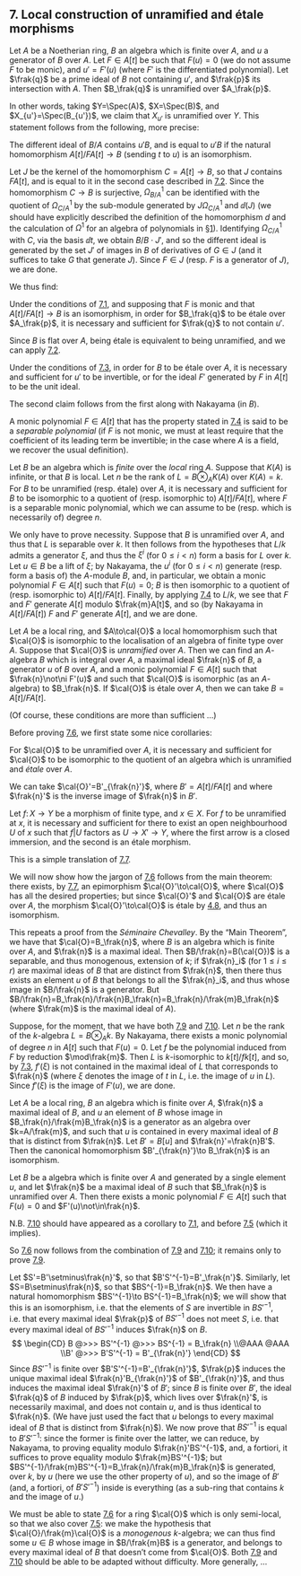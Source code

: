 ## 7. Local construction of unramified and étale morphisms {#I.7}

::: {.itenv #I.7.1 title="Proposition 7.1"}
Let $A$ be a Noetherian ring, $B$ an algebra which is finite over $A$, and $u$ a generator of $B$ over $A$.
Let $F\in A[t]$ be such that $F(u)=0$ (we do not assume $F$ to be monic), and $u'=F'(u)$ (where $F'$ is the differentiated polynomial).
Let $\frak{q}$ be a prime ideal of $B$ not containing $u'$, and $\frak{p}$ its intersection with $A$.
Then $B_\frak{q}$ is unramified over $A_\frak{p}$.
:::

In other words, taking $Y=\Spec(A)$, $X=\Spec(B)$, and $X_{u'}=\Spec(B_{u'})$, we claim that $X_{u'}$ is unramified over $Y$.
This statement follows from the following, more precise:

::: {.itenv #I.7.2 title="Corollary 7.2"}
The different ideal of $B/A$ contains $u'B$, and is equal to $u'B$ if the natural homomorphism $A[t]/FA[t]\to B$ (sending $t$ to $u$) is an isomorphism.
:::

::: {.proof}
Let $J$ be the kernel of the homomorphism $C=A[t]\to B$, so that $J$ contains $FA[t]$, and is equal to it in the second case described in [7.2](#I.7.2).
Since the homomorphism $C\to B$ is surjective, $\Omega_{B/A}^1$ can be identified with the quotient of $\Omega_{C/A}^1$ by the sub-module generated by $J\Omega_{C/A}^1$ and $\dd(J)$ (we should have explicitly described the definition of the homomorphism $d$ and the calculation of $\Omega^1$ for an algebra of polynomials in [§1](#I.1)).
Identifying $\Omega_{C/A}^1$ with $C$, via the basis $\dd t$, we obtain $B/B\cdot J'$, and so the different ideal is generated by the set $J'$ of images in $B$ of derivatives of $G\in J$ (and it suffices to take $G$ that generate $J$).
Since $F\in J$ (resp. $F$ is a generator of $J$), we are done.
:::

We thus find:

::: {.itenv #I.7.3 title="Corollary 7.3"}
Under the conditions of [7.1](#I.7.1), and supposing that $F$ is monic and that $A[t]/FA[t]\to B$ is an isomorphism, in order for $B_\frak{q}$ to be étale over $A_\frak{p}$, it is necessary and sufficient for $\frak{q}$ to not contain $u'$.
:::

::: {.proof}
Since $B$ is flat over $A$, being étale is equivalent to being unramified, and we can apply [7.2](#I.7.2).
:::

::: {.itenv #I.7.4 title="Corollary 7.4"}
Under the conditions of [7.3](#I.7.3), in order for $B$ to be étale over $A$, it is necessary and sufficient for $u'$ to be invertible, or for the ideal $F'$ generated by $F$ in $A[t]$ to be the unit ideal.
:::

::: {.proof}
The second claim follows from the first along with Nakayama (in $B$).
:::

A monic polynomial $F\in A[t]$ that has the property stated in [7.4](#I.7.4) is said to be a _separable polynomial_ (if $F$ is not monic, we must at least require that the coefficient of its leading term be invertible; in the case where $A$ is a field, we recover the usual definition).

::: {.itenv #I.7.5 title="Corollary 7.5"}
Let $B$ be an algebra which is _finite_ over the _local_ ring $A$.
Suppose that $K(A)$ is infinite, or that $B$ is local.
Let $n$ be the rank of $L=B\otimes_A K(A)$ over $K(A)=k$.
For $B$ to be unramified (resp. étale) over $A$, it is necessary and sufficient for $B$ to be isomorphic to a quotient of (resp. isomorphic to) $A[t]/FA[t]$, where $F$ is a separable monic polynomial, which we can assume to be (resp. which is necessarily of) degree $n$.
:::

::: {.proof}
We only have to prove necessity.
Suppose that $B$ is unramified over $A$, and thus that $L$ is separable over $k$.
It then follows from the hypotheses that $L/k$ admits a generator $\xi$, and thus the $\xi^i$ (for $0\leq i<n$) form a basis for $L$ over $k$.
Let $u\in B$ be a lift of $\xi$;
by Nakayama, the $u^i$ (for $0\leq i<n$) generate (resp. form a basis of) the $A$-module $B$, and, in particular, we obtain a monic polynomial $F\in A[t]$ such that $F(u)=0$;
$B$ is then isomorphic to a quotient of (resp. isomorphic to) $A[t]/FA[t]$.
Finally, by applying [7.4](#I.7.4) to $L/k$, we see that $F$ and $F'$ generate $A[t]$ modulo $\frak{m}A[t]$, and so (by Nakayama in $A[t]/FA[t]$) $F$ and $F'$ generate $A[t]$, and we are done.
:::

::: {.itenv #I.7.6 title="Theorem 7.6"}
Let $A$ be a local ring, and $A\to\cal{O}$ a local homomorphism such that $\cal{O}$ is isomorphic to the localisation of an algebra of finite type over $A$.
Suppose that $\cal{O}$ is _unramified_ over $A$.
Then we can find an $A$-algebra $B$ which is integral over $A$, a maximal ideal $\frak{n}$ of $B$, a generator $u$ of $B$ over $A$, and a monic polynomial $F\in A[t]$ such that $\frak{n}\not\ni F'(u)$ and such that $\cal{O}$ is isomorphic (as an $A$-algebra) to $B_\frak{n}$.
If $\cal{O}$ is étale over $A$, then we can take $B=A[t]/FA[t]$.
:::

(Of course, these conditions are more than sufficient ...)

Before proving [7.6](#I.7.6), we first state some nice corollaries:

::: {.itenv #I.7.7 title="Corollary 7.7"}
For $\cal{O}$ to be unramified over $A$, it is necessary and sufficient for $\cal{O}$ to be isomorphic to the quotient of an algebra which is unramified and _étale_ over $A$.
:::

::: {.proof}
We can take $\cal{O}'=B'_{\frak{n}'}$, where $B'=A[t]/FA[t]$ and where $\frak{n}'$ is the inverse image of $\frak{n}$ in $B'$.
:::

::: {.itenv #I.7.8 title="Corollary 7.8"}
Let $f\colon X\to Y$ be a morphism of finite type, and $x\in X$.
For $f$ to be unramified at $x$, it is necessary and sufficient for there to exist an open neighbourhood $U$ of $x$ such that $f|U$ factors as $U\to X'\to Y$, where the first arrow is a closed immersion, and the second is an étale morphism.
:::

::: {.proof}
This is a simple translation of [7.7](#I.7.7).
:::

We will now show how the jargon of [7.6](#I.7.6) follows from the main theorem:
there exists, by [7.7](#I.7.7), an epimorphism $\cal{O}'\to\cal{O}$, where $\cal{O}$ has all the desired properties;
but since $\cal{O}'$ and $\cal{O}$ are étale over $A$, the morphism $\cal{O}'\to\cal{O}$ is étale by [4.8](#I.4.8), and thus an isomorphism.

::: {.proof name="of Theorem 7.6"}
This repeats a proof from the _Séminaire Chevalley_.
By the "Main Theorem", we have that $\cal{O}=B_\frak{n}$, where $B$ is an algebra which is finite over $A$, and $\frak{n}$ is a maximal ideal.
Then $B/\frak{n}=B(\cal{O})$ is a separable, and thus monogenous, extension of $k$;
if $\frak{n}_i$ (for $1\leq i\leq r$) are maximal ideas of $B$ that are distinct from $\frak{n}$, then there thus exists an element $u$ of $B$ that belongs to all the $\frak{n}_i$, and thus whose image in $B/\frak{n}$ is a generator.
But $B/\frak{n}=B_\frak{n}/\frak{n}B_\frak{n}=B_\frak{n}/\frak{m}B_\frak{n}$ (where $\frak{m}$ is the maximal ideal of $A$).

Suppose, for the moment, that we have both [7.9](#I.7.9) and [7.10](#I.7.10).
Let $n$ be the rank of the $k$-algebra $L=B\otimes_A k$.
By Nakayama, there exists a monic polynomial of degree $n$ in $A[t]$ such that $F(u)=0$.
Let $f$ be the polynomial induced from $F$ by reduction $\mod\frak{m}$.
Then $L$ is $k$-isomorphic to $k[t]/fk[t]$, and so, by [7.3](#I.7.3), $f'(\xi)$ is not contained in the maximal ideal of $L$ that corresponds to $\frak{n}$ (where $\xi$ denotes the image of $t$ in $L$, i.e. the image of $u$ in $L$).
Since $f'(\xi)$ is the image of $F'(u)$, we are done.
:::

::: {.itenv #I.7.9 title="Lemma 7.9"}
Let $A$ be a local ring, $B$ an algebra which is finite over $A$, $\frak{n}$ a maximal ideal of $B$, and $u$ an element of $B$ whose image in $B_\frak{n}/\frak{m}B_\frak{n}$ is a generator as an algebra over $k=A/\frak{m}$, and such that $u$ is contained in every maximal ideal of $B$ that is distinct from $\frak{n}$.
Let $B'=B[u]$ and $\frak{n}'=\frak{n}B'$.
Then the canonical homomorphism $B'_{\frak{n}'}\to B_\frak{n}$ is an isomorphism.
:::

::: {.itenv #I.7.10 title="Lemma 7.10"}
Let $B$ be a algebra which is finite over $A$ and generated by a single element $u$, and let $\frak{n}$ be a maximal ideal of $B$ such that $B_\frak{n}$ is unramified over $A$.
Then there exists a monic polynomial $F\in A[t]$ such that $F(u)=0$ and $F'(u)\not\in\frak{n}$.
:::

N.B. [7.10](#I.7.10) should have appeared as a corollary to [7.1](#I.7.1), and before [7.5](#I.7.5) (which it implies).

So [7.6](#I.7.6) now follows from the combination of [7.9](#I.7.9) and [7.10](#I.7.10);
it remains only to prove [7.9](#I.7.9).

::: {.proof name="of Lemma 7.9"}
Let $S'=B'\setminus\frak{n}'$, so that $B'S'^{-1}=B'_\frak{n'}$.
Similarly, let $S=B\setminus\frak{n}$, so that $BS^{-1}=B_\frak{n}$.
We then have a natural homomorphism $BS'^{-1}\to BS^{-1}=B_\frak{n}$;
we will show that this is an isomorphism, i.e. that the elements of $S$ are invertible in $BS'^{-1}$, i.e. that every maximal ideal $\frak{p}$ of $BS'^{-1}$ does not meet $S$, i.e. that every maximal ideal of $BS'^{-1}$ induces $\frak{n}$ on $B$.
$$
  \begin{CD}
    B @>>> BS'^{-1} @>>> BS^{-1} = B_\frak{n}
  \\@AAA @AAA
  \\B' @>>> B'S'^{-1} = B'_{\frak{n}'}
  \end{CD}
$$
Since $BS'^{-1}$ is finite over $B'S'^{-1}=B'_{\frak{n}'}$, $\frak{p}$ induces the unique maximal ideal $\frak{n}'B_{\frak{n}'}$ of $B'_{\frak{n}'}$, and thus induces the maximal ideal $\frak{n}'$ of $B'$;
since $B$ is finite over $B'$, the ideal $\frak{q}$ of $B$ induced by $\frak{p}$, which lives over $\frak{n}'$, is necessarily maximal, and does not contain $u$, and is thus identical to $\frak{n}$.
(We have just used the fact that $u$ belongs to every maximal ideal of $B$ that is distinct from $\frak{n}$).
We now prove that $BS'^{-1}$ is equal to $B'S'^{-1}$:
since the former is finite over the latter, we can reduce, by Nakayama, to proving equality modulo $\frak{n}'BS'^{-1}$, and, a fortiori, it suffices to prove equality modulo $\frak{m}BS'^{-1}$;
but $BS'^{-1}/\frak{m}BS'^{-1}=B_\frak{n}/\frak{m}B_\frak{n}$ is generated, over $k$, by $u$ (here we use the other property of $u$), and so the image of $B'$ (and, a fortiori, of $B'S'^{-1}$) inside is everything (as a sub-ring that contains $k$ and the image of $u$.)
:::

::: {.rmenv title="Remark"}
We must be able to state [7.6](#I.7.6) for a ring $\cal{O}$ which is only semi-local, so that we also cover [7.5](#I.7.5):
we make the hypothesis that $\cal{O}/\frak{m}\cal{O}$ is a _monogenous_ $k$-algebra;
we can thus find some $u\in B$ whose image in $B/\frak{m}B$ is a generator, and belongs to every maximal ideal of $B$ that doesn't come from $\cal{O}$.
Both [7.9](#I.7.9) and [7.10](#I.7.10) should be able to be adapted without difficulty.
More generally, ...
:::
